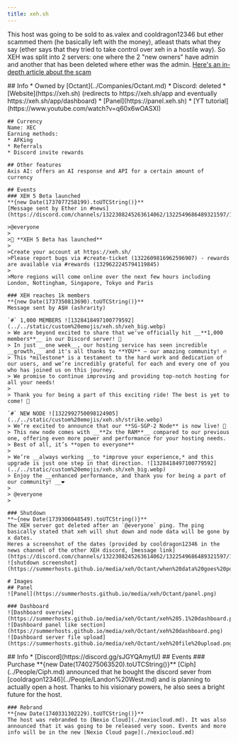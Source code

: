```yaml
---
title: xeh.sh
---
```



This host was going to be sold to as.valex and cooldragon12346 but ether scammed them (he basically left with the money), atleast thats what they say (ether says that they tried to take control over xeh in a hostile way). So XEH was split into 2 servers: one where the 2 "new owners" have admin and another that has been deleted where ether was the admin. [Here's an in-depth article about the scam](https://blog.torrentsmp.com/2025/02/09/XEH_Scam/)

<Tabs>
  <TabItem value="octant" label="Owned by Octant" default>
    ## Info
    * Owned by [Octant](../Companies/Octant.md)
    * Discord: deleted
    * [Website](https://xeh.sh) (redirects to https://xeh.sh/app and eventually https://xeh.sh/app/dashboard)
    * [Panel](https://panel.xeh.sh)
    * [YT tutorial](https://www.youtube.com/watch?v=q60x6wOASXI)

    ## Currency
    Name: XEC  
    Earning methods:
    * AFKing
    * Referrals
    * Discord invite rewards

    ## Other features
    Axis AI: offers an AI response and API for a certain amount of currency

    ## Events
    ### XEH 5 Beta launched
    **{new Date(1737077258199).toUTCString()}**  
    [Message sent by Ether in #news](https://discord.com/channels/1322308245263614062/1322549686489321597/1329623133371502602)  

    >@everyone 
    >
    >🎉 **XEH 5 Beta has launched**
    >
    >Create your account at https://xeh.sh/
    >Please report bugs via #create-ticket (1322609816962596907) - rewards are available via #rewards (1329622245794119845)
    >
    >More regions will come online over the next few hours including London, Nottingham, Singapore, Tokyo and Paris

    ### XEH reaches 1k members
    **{new Date(1737350813690).toUTCString()}**  
    Message sent by A$H (ashrarity)  

    `#` 1,000 MEMBERS ![1328418497100779592](../../static/custom%20emojis/xeh.sh/xeh_big.webp)
    > We are beyond excited to share that we've officially hit __**1,000 members**__ in our Discord server! 🎉
    > In just __one week__, our hosting service has seen incredible __growth,__ and it's all thanks to **YOU** — our amazing community! 🔥
    > This *milestone* is a testament to the hard work and dedication of our users, and we’re incredibly grateful for each and every one of you who has joined us on this journey. 
    > We promise to continue improving and providing top-notch hosting for all your needs! 
    > 
    > Thank you for being a part of this exciting ride! The best is yet to come! 👀

    `#` NEW NODE ![1322992750098124905](../../static/custom%20emojis/xeh.sh/strike.webp)
    > We’re excited to announce that our **SG-SGP-2 Node** is now live! 🚀
    > This new node comes with __**2x the RAM**__ compared to our previous one, offering even more power and performance for your hosting needs. 
    > Best of all, it’s **open to everyone** 
    > 
    > We’re __always working __to *improve your experience,* and this upgrade is just one step in that direction. ![1328418497100779592](../../static/custom%20emojis/xeh.sh/xeh_big.webp)
    > Enjoy the __enhanced performance, and thank you for being a part of our community! __❤️
    > 
    > @everyone
    > 

    ### Shutdown
    **~{new Date(1739306048549).toUTCString()}**  
    The XEH server got deleted after an `@everyone` ping. The ping basically stated that xeh will shut down and node data will be gone by x dates.
    Heres a screenshot of the dates (provided by cooldragon12346 in the news channel of the other XEH discord, [message link](https://discord.com/channels/1322308245263614062/1322549686489321597/1338971357651800184)):
    ![shutdown screenshot](https://summerhosts.github.io/media/xeh/Octant/when%20data%20goes%20poof.png)

    # Images
    ## Panel
    ![Panel](https://summerhosts.github.io/media/xeh/Octant/panel.png)

    ### Dashboard
    ![Dashboard overview](https://summerhosts.github.io/media/xeh/Octant/xeh%205.1%20dashboard.png)
    ![Dashboard panel like section](https://summerhosts.github.io/media/xeh/Octant/xeh%20dashboard.png)
    ![Dashboard server file upload](https://summerhosts.github.io/media/xeh/Octant/xeh%20file%20upload.png)
  </TabItem>
  <TabItem value="not_octant" label="Not owned by Octant">
    ## Info
      * [Discord](https://discord.gg/sJGYQAmytU)
    ## Events
    ### Purchase
    **{new Date(1740275063520).toUTCString()}**
    [Ciph](../People/Ciph.md) announced that he bought the discord sever from [cooldragon12346](../People/Landon%20West.md) and is planning to actually open a host. Thanks to his visionary powers, he also sees a bright future for the host.

    ### Rebrand
    **{new Date(1740331302229).toUTCString()}**
    The host was rebranded to [Nexio Cloud](./nexiocloud.md). It was also announced that it was going to be released very soon. Events and more info will be in the new [Nexio Cloud page](./nexiocloud.md)
  </TabItem>
</Tabs>
